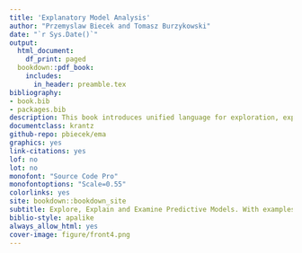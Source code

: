 ```yaml
--- 
title: 'Explanatory Model Analysis'
author: "Przemyslaw Biecek and Tomasz Burzykowski"
date: "`r Sys.Date()`"
output:
  html_document:
    df_print: paged
  bookdown::pdf_book:
    includes:
      in_header: preamble.tex
bibliography:
- book.bib
- packages.bib
description: This book introduces unified language for exploration, explanation and examination of predictive machine learning models.
documentclass: krantz
github-repo: pbiecek/ema
graphics: yes
link-citations: yes
lof: no
lot: no
monofont: "Source Code Pro"
monofontoptions: "Scale=0.55"
colorlinks: yes
site: bookdown::bookdown_site
subtitle: Explore, Explain and Examine Predictive Models. With examples in R and Python.
biblio-style: apalike
always_allow_html: yes
cover-image: figure/front4.png
---
```

